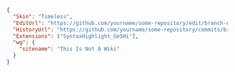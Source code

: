 <syntaxhighlight lang="json">
{
  "Skin": "Timeless",
  "EditUrl": "https://github.com/yourname/some-repository/edit/branch-name/path/to/$1.wikitext",
  "HistoryUrl": "https://github.com/yourname/some-repository/commits/branch-name/path/to/$1.wikitext",
  "Extensions": ["SyntaxHighlight_GeSHi"],
  "wg": {
    "sitename": "This Is Not A Wiki"
  }
}
</syntaxhighlight>
{{DISPLAYTITLE:.nowiki.json}}
